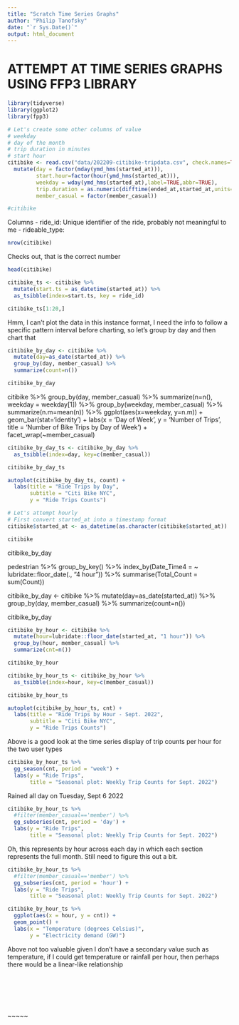 ```yaml
---
title: "Scratch Time Series Graphs"
author: "Philip Tanofsky"
date: "`r Sys.Date()`"
output: html_document
---
```


# ATTEMPT AT TIME SERIES GRAPHS USING FFP3 LIBRARY

```r
library(tidyverse)
library(ggplot2)
library(fpp3)
```

```r
# Let's create some other columns of value
# weekday
# day of the month
# trip duration in minutes
# start hour
citibike <- read.csv("data/202209-citibike-tripdata.csv", check.names=TRUE) %>%
  mutate(day = factor(mday(ymd_hms(started_at))),
         start.hour=factor(hour(ymd_hms(started_at))),
         weekday = wday(ymd_hms(started_at),label=TRUE,abbr=TRUE),
         trip.duration = as.numeric(difftime(ended_at,started_at,units="mins")),
         member_casual = factor(member_casual))

#citibike
```

Columns
- ride_id: Unique identifier of the ride, probably not meaningful to me
- rideable_type:

```r
nrow(citibike)
```

Checks out, that is the correct number

```r
head(citibike)
```

```r
citibike_ts <- citibike %>%
  mutate(start.ts = as_datetime(started_at)) %>%
  as_tsibble(index=start.ts, key = ride_id)
```

```r
citibike_ts[1:20,]
```
Hmm, I can't plot the data in this instance format, I need the info to follow a specific pattern interval before charting, so let's group by day and then chart that

```r
citibike_by_day <- citibike %>%
  mutate(day=as_date(started_at)) %>%
  group_by(day, member_casual) %>%
  summarize(count=n())

citibike_by_day
```


citibike %>%
  group_by(day, member_casual) %>%
  summarize(n=n(),
            weekday = weekday[1]) %>%
  group_by(weekday, member_casual) %>%
  summarize(n.m=mean(n)) %>%
  ggplot(aes(x=weekday, y=n.m)) + geom_bar(stat='identity') +
  labs(x = 'Day of Week',
       y = 'Number of Trips',
       title = 'Number of Bike Trips by Day of Week') +
  facet_wrap(~member_casual)

```r
citibike_by_day_ts <- citibike_by_day %>%
  as_tsibble(index=day, key=c(member_casual))

citibike_by_day_ts
```

```r
autoplot(citibike_by_day_ts, count) +
  labs(title = "Ride Trips by Day",
       subtitle = "Citi Bike NYC",
       y = "Ride Trips Counts")
```

```r
# Let's attempt hourly
# First convert started_at into a timestamp format
citibike$started_at <- as_datetime(as.character(citibike$started_at))

citibike
```
citibike_by_day




pedestrian %>%
  group_by_key() %>%
  index_by(Date_Time4 = ~ lubridate::floor_date(., "4 hour")) %>%
  summarise(Total_Count = sum(Count))


  
  citibike_by_day <- citibike %>%
  mutate(day=as_date(started_at)) %>%
  group_by(day, member_casual) %>%
  summarize(count=n())

citibike_by_day

```r
citibike_by_hour <- citibike %>%
  mutate(hour=lubridate::floor_date(started_at, "1 hour")) %>%
  group_by(hour, member_casual) %>%
  summarize(cnt=n())

citibike_by_hour
```

```r
citibike_by_hour_ts <- citibike_by_hour %>%
  as_tsibble(index=hour, key=c(member_casual))

citibike_by_hour_ts
```

```r
autoplot(citibike_by_hour_ts, cnt) +
  labs(title = "Ride Trips by Hour - Sept. 2022",
       subtitle = "Citi Bike NYC",
       y = "Ride Trips Counts")
```

Above is a good look at the time series display of trip counts per hour for the two user types

```r
citibike_by_hour_ts %>%
  gg_season(cnt, period = "week") +
  labs(y = "Ride Trips",
       title = "Seasonal plot: Weekly Trip Counts for Sept. 2022")
```

Rained all day on Tuesday, Sept 6 2022

```r
citibike_by_hour_ts %>%
  #filter(member_casual=='member') %>%
  gg_subseries(cnt, period = 'day') +
  labs(y = "Ride Trips",
       title = "Seasonal plot: Weekly Trip Counts for Sept. 2022")
```

Oh, this represents by hour across each day in which each section represents the full month. Still need to figure this out a bit.

```r
citibike_by_hour_ts %>%
  #filter(member_casual=='member') %>%
  gg_subseries(cnt, period = 'hour') +
  labs(y = "Ride Trips",
       title = "Seasonal plot: Weekly Trip Counts for Sept. 2022")
```

```r
citibike_by_hour_ts %>%
  ggplot(aes(x = hour, y = cnt)) +
  geom_point() +
  labs(x = "Temperature (degrees Celsius)",
       y = "Electricity demand (GW)")
```
Above not too valuable given I don't have a secondary value such as temperature, if I could get temperature or rainfall per hour, then perhaps there would be a linear-like relationship

```r

```

```r

```

```r

```

```r

```

```r

```

```r

```

~~~~~

```r

```

```r

```

```r

```

```r

```

```r

```
